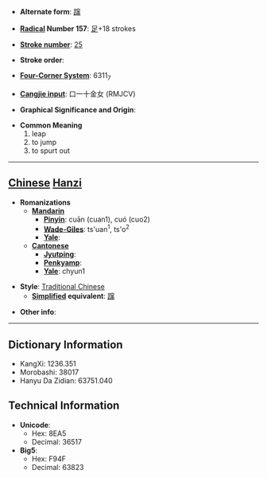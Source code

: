 * '''Alternate form''': [[蹿]]

* '''[[Wiktionary:Chinese radical index| Radical]] Number 157''': [[Wiktionary:Chinese radical index 足|足]]+18 strokes

* '''[[Wiktionary:Chinese total strokes index|Stroke number]]''': [[Wiktionary:Chinese total strokes index 25|25]]

* '''Stroke order''': 

* '''[[Wiktionary:Chinese four corner index|Four-Corner System]]''': 6311<sub>7</sub>

* '''[[Wiktionary:Chinese Cangjie index|Cangjie input]]''': 口一十金女 (RMJCV)

* '''Graphical Significance and Origin''': 

* '''Common Meaning'''
*#leap
*# to jump
*# to spurt out


----

== [[Chinese]] [[Hanzi]] ==

* '''Romanizations'''
** '''[[Mandarin]]'''
*** '''[[Pinyin]]''': cuān (cuan1), cuó (cuo2)
*** '''[[Wade-Giles]]''': ts'uan<sup>1</sup>, ts'o<sup>2</sup>
*** '''[[Yale]]''': 
** '''[[Cantonese]]'''
*** '''[[Jyutping]]''':
*** '''[[Penkyamp]]''': 
*** '''[[Yale]]''': chyun1

* '''Style''': [[Traditional Chinese]] 
** '''[[Simplified Chinese|Simplified]] equivalent''': [[蹿]]

* '''Other info''': 

----

== Dictionary Information ==

* KangXi: 1236.351
* Morobashi: 38017
* Hanyu Da Zidian: 63751.040

== Technical Information ==

* '''Unicode''':
** Hex: 8EA5
** Decimal: 36517
* '''Big5''':
** Hex: F94F
** Decimal: 63823
